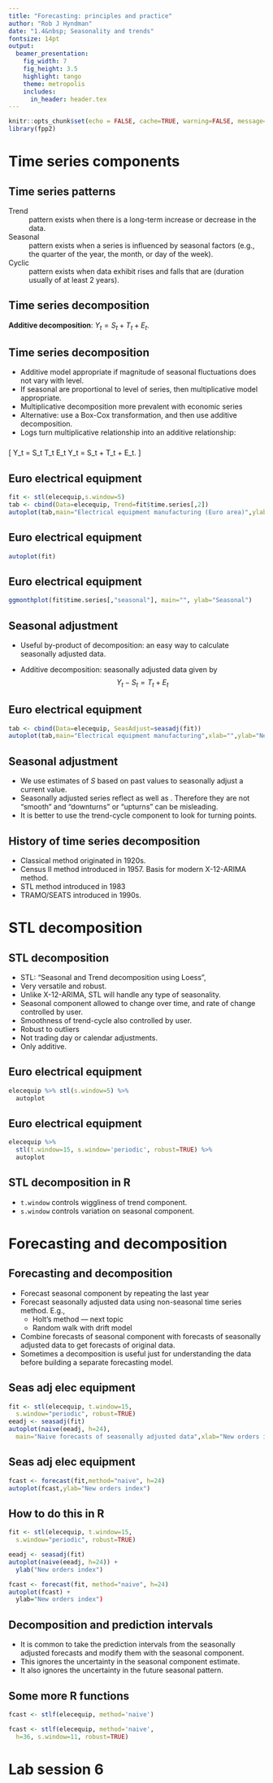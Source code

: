 ```yaml
---
title: "Forecasting: principles and practice"
author: "Rob J Hyndman"
date: "1.4&nbsp; Seasonality and trends"
fontsize: 14pt
output:
  beamer_presentation:
    fig_width: 7
    fig_height: 3.5
    highlight: tango
    theme: metropolis
    includes:
      in_header: header.tex
---
```


```r
knitr::opts_chunk$set(echo = FALSE, cache=TRUE, warning=FALSE, message=FALSE)
library(fpp2)
```

# Time series components

## Time series patterns

Trend
  : pattern exists when there is a long-term increase or decrease in the data.

Seasonal
  : pattern exists when a series is influenced by seasonal factors (e.g., the quarter of the year, the month, or day of the week).

Cyclic
  : pattern exists when data exhibit rises and falls that are \emph{not of fixed period} (duration usually of at least 2 years).

## Time series decomposition

\begin{block}{}\vspace*{-0.3cm}
\[ Y_t = f(S_t, T_t, E_t) \]
\end{block}
\begin{tabular}{@{}llp{8cm}@{}}
where & $Y_t=$ & data at period $t$ \\
      & $S_t=$ & seasonal component at period $t$ \\
      & $T_t=$ & trend-cycle component at period $t$\\
      & $E_t=$ & remainder (or irregular or error) component at period $t$
\end{tabular}
\pause
\vspace*{0.5cm}

**Additive decomposition**:
$Y_t = S_t + T_t + E_t.$
\pause

## Time series decomposition
\fontsize{14}{15.5}\sf
* Additive model appropriate if magnitude of seasonal fluctuations does not vary with level.
* If seasonal are proportional to level of series, then multiplicative model appropriate.
* Multiplicative decomposition more prevalent with economic series
* Alternative: use a Box-Cox transformation, and then use additive decomposition.
* Logs turn multiplicative relationship into
an additive relationship:

###
\fontsize{13}{14}\sf\[\hspace*{-0.7cm}
Y_t = S_t \times T_t \times E_t \quad\Rightarrow\quad
\log Y_t = \log S_t + \log T_t + \log E_t.
\]

## Euro electrical equipment

```r
fit <- stl(elecequip,s.window=5)
tab <- cbind(Data=elecequip, Trend=fit$time.series[,2])
autoplot(tab,main="Electrical equipment manufacturing (Euro area)",ylab="New orders index",xlab="")
```

## Euro electrical equipment

```r
autoplot(fit)
```

## Euro electrical equipment

```r
ggmonthplot(fit$time.series[,"seasonal"], main="", ylab="Seasonal")
```

## Seasonal adjustment

* Useful by-product of decomposition:  an easy way to
calculate seasonally adjusted data.

* Additive decomposition: seasonally adjusted data given by
$$Y_t - S_t = T_t + E_t$$

## Euro electrical equipment

```r
tab <- cbind(Data=elecequip, SeasAdjust=seasadj(fit))
autoplot(tab,main="Electrical equipment manufacturing",xlab="",ylab="New orders index")
```

## Seasonal adjustment

* We use estimates of $S$ based on past values to seasonally  adjust
a current value.
* Seasonally adjusted  series reflect \textbf{remainders} as well as \textbf{trend}. Therefore they are not "smooth" and "downturns" or "upturns" can be misleading.
* It is better to use the trend-cycle component to look for turning
points.

## History of time series decomposition

* Classical method originated in 1920s.
* Census II method introduced in 1957. Basis for modern X-12-ARIMA method.
* STL method introduced in 1983
* TRAMO/SEATS introduced in 1990s.

# STL decomposition

## STL decomposition

* STL: "Seasonal and Trend decomposition using Loess",
* Very versatile and robust.
* Unlike X-12-ARIMA, STL will handle any type of seasonality.
* Seasonal component allowed to change over time, and rate of change controlled by user.
* Smoothness of trend-cycle also controlled by user.
* Robust to outliers
* Not trading day or calendar adjustments.
* Only additive.

## Euro electrical equipment
\fontsize{12}{14}\sf

```r
elecequip %>% stl(s.window=5) %>%
  autoplot
```

## Euro electrical equipment
\fontsize{12}{14}\sf

```r
elecequip %>%
  stl(t.window=15, s.window='periodic', robust=TRUE) %>%
  autoplot
```

## STL decomposition in R

* `t.window` controls wiggliness of trend component.
* `s.window` controls variation on seasonal component.

# Forecasting and decomposition

## Forecasting and decomposition

* Forecast seasonal component by repeating the last year
* Forecast seasonally adjusted data using non-seasonal time series method. E.g.,
    - Holt's method --- next topic
    - Random walk with drift model
* Combine forecasts of seasonal component with forecasts of seasonally adjusted data to get forecasts of original data.
* Sometimes a decomposition is useful just for understanding the data before building a separate forecasting model.

## Seas adj elec equipment

```r
fit <- stl(elecequip, t.window=15,
  s.window="periodic", robust=TRUE)
eeadj <- seasadj(fit)
autoplot(naive(eeadj, h=24),
  main="Naive forecasts of seasonally adjusted data",xlab="New orders index")
```

## Seas adj elec equipment

```r
fcast <- forecast(fit,method="naive", h=24)
autoplot(fcast,ylab="New orders index")
```

## How to do this in R

```r
fit <- stl(elecequip, t.window=15,
  s.window="periodic", robust=TRUE)

eeadj <- seasadj(fit)
autoplot(naive(eeadj, h=24)) +
  ylab("New orders index")

fcast <- forecast(fit, method="naive", h=24)
autoplot(fcast) +
  ylab="New orders index")
```

## Decomposition and prediction intervals

* It is common to take the prediction intervals from the seasonally adjusted forecasts and modify them with the seasonal component.
* This ignores the uncertainty in the seasonal component estimate.
* It also ignores the uncertainty in the future seasonal pattern.

## Some more R functions

```r
fcast <- stlf(elecequip, method='naive')

fcast <- stlf(elecequip, method='naive',
  h=36, s.window=11, robust=TRUE)
```

# Lab session 6
##

\fontsize{48}{60}\sf\centering
\textbf{Lab Session 6}

